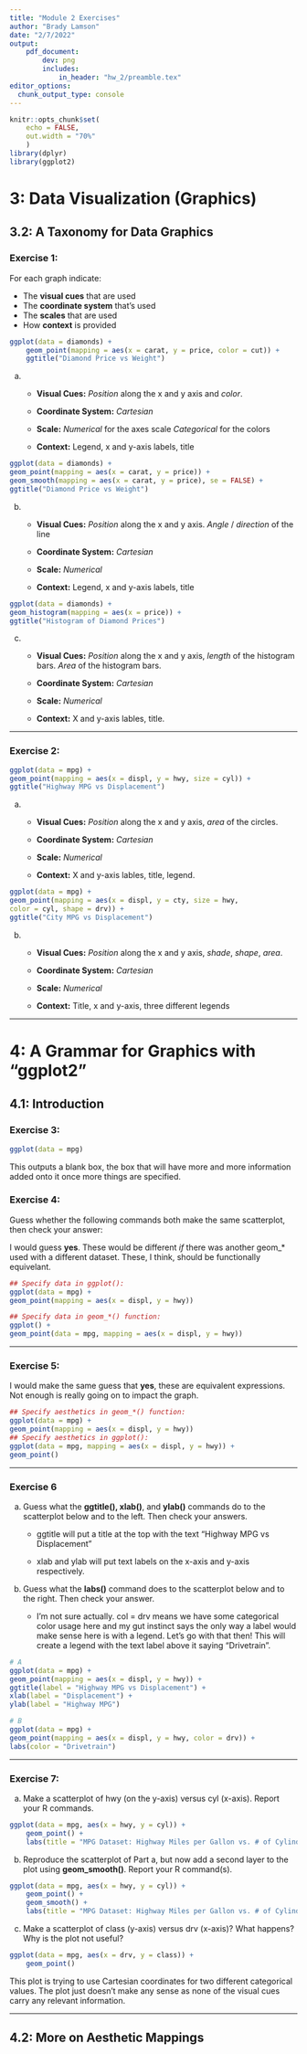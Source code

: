 ```yaml
---
title: "Module 2 Exercises"
author: "Brady Lamson"
date: "2/7/2022"
output: 
    pdf_document:
        dev: png
        includes:
            in_header: "hw_2/preamble.tex"
editor_options: 
  chunk_output_type: console
---
```


```r
knitr::opts_chunk$set(
    echo = FALSE,
    out.width = "70%"
    )
library(dplyr)
library(ggplot2)
```

# 3: Data Visualization (Graphics)
## 3.2: A Taxonomy for Data Graphics
### Exercise 1: 
For each graph indicate:

- The **visual cues** that are used
- The **coordinate system** that's used
- The **scales** that are used
- How **context** is provided

```r
ggplot(data = diamonds) +
    geom_point(mapping = aes(x = carat, y = price, color = cut)) +
    ggtitle("Diamond Price vs Weight")
```

a) 

    - **Visual Cues:** *Position* along the x and y axis and *color*.
    
    - **Coordinate System:** *Cartesian*
    
    - **Scale:** *Numerical* for the axes scale *Categorical* for the colors
    
    - **Context:** Legend, x and y-axis labels, title

\pagebreak
```r
ggplot(data = diamonds) +
geom_point(mapping = aes(x = carat, y = price)) +
geom_smooth(mapping = aes(x = carat, y = price), se = FALSE) +
ggtitle("Diamond Price vs Weight")
```

b) 

    - **Visual Cues:** *Position* along the x and y axis. *Angle* / *direction* of the line

    - **Coordinate System:** *Cartesian*

    - **Scale:** *Numerical*

    - **Context:** Legend, x and y-axis labels, title

\pagebreak
```r
ggplot(data = diamonds) +
geom_histogram(mapping = aes(x = price)) +
ggtitle("Histogram of Diamond Prices")
```

c) 

    - **Visual Cues:** *Position* along the x and y axis, *length* of the histogram bars. *Area* of the histogram bars. 

    - **Coordinate System:** *Cartesian*
    
    - **Scale:** *Numerical*
    
    - **Context:** X and y-axis lables, title.

***
\pagebreak
### Exercise 2:
```r
ggplot(data = mpg) +
geom_point(mapping = aes(x = displ, y = hwy, size = cyl)) +
ggtitle("Highway MPG vs Displacement")
```

a) 

    - **Visual Cues:** *Position* along the x and y axis, *area* of the circles. 

    - **Coordinate System:** *Cartesian*
    
    - **Scale:** *Numerical*
    
    - **Context:** X and y-axis lables, title, legend.
    
```r
ggplot(data = mpg) +
geom_point(mapping = aes(x = displ, y = cty, size = hwy,
color = cyl, shape = drv)) +
ggtitle("City MPG vs Displacement")
```

b) 

    - **Visual Cues:** *Position* along the x and y axis, *shade*, *shape*, *area*.

    - **Coordinate System:** *Cartesian*
    
    - **Scale:** *Numerical*
    
    - **Context:** Title, x and y-axis, three different legends
    
***
\pagebreak
# 4: A Grammar for Graphics with "ggplot2"
## 4.1: Introduction
### Exercise 3:
```r
ggplot(data = mpg)
```

This outputs a blank box, the box that will have more and more information added onto it once more things are specified. 

### Exercise 4:
Guess whether the following commands both make the same scatterplot, then check your answer:

I would guess **yes**. These would be different *if* there was another geom_* used with a different dataset. These, I think, should be functionally equivelant. 
```r
## Specify data in ggplot():
ggplot(data = mpg) +
geom_point(mapping = aes(x = displ, y = hwy))

## Specify data in geom_*() function:
ggplot() +
geom_point(data = mpg, mapping = aes(x = displ, y = hwy))
```

***
\pagebreak
### Exercise 5:

I would make the same guess that **yes**, these are equivalent expressions. Not enough is really going on to impact the graph. 
```r
## Specify aesthetics in geom_*() function:
ggplot(data = mpg) +
geom_point(mapping = aes(x = displ, y = hwy))
## Specify aesthetics in ggplot():
ggplot(data = mpg, mapping = aes(x = displ, y = hwy)) +
geom_point()
```

***
\pagebreak
### Exercise 6

a) Guess what the **ggtitle(), xlab()**, and **ylab()** commands do to the scatterplot below and to the left. Then check your answers.

    - ggtitle will put a title at the top with the text "Highway MPG vs Displacement"
    
    - xlab and ylab will put text labels on the x-axis and y-axis respectively. 

b) Guess what the **labs()** command does to the scatterplot below and to the right. Then check your answer.

    - I'm not sure actually. col = drv means we have some categorical color usage here and my gut instinct says the only way a label would make sense here is with a legend. Let's go with that then! This will create a legend with the text label above it saying "Drivetrain". 

```r
# A
ggplot(data = mpg) +
geom_point(mapping = aes(x = displ, y = hwy)) +
ggtitle(label = "Highway MPG vs Displacement") +
xlab(label = "Displacement") +
ylab(label = "Highway MPG")

# B
ggplot(data = mpg) +
geom_point(mapping = aes(x = displ, y = hwy, color = drv)) +
labs(color = "Drivetrain")
```

***
\pagebreak
### Exercise 7:
a) Make a scatterplot of hwy (on the y-axis) versus cyl (x-axis). Report your R commands.
```r
ggplot(data = mpg, aes(x = hwy, y = cyl)) +
    geom_point() +
    labs(title = "MPG Dataset: Highway Miles per Gallon vs. # of Cylinders")
```

b) Reproduce the scatterplot of Part a, but now add a second layer to the plot using **geom_smooth()**. Report your R command(s).
```r
ggplot(data = mpg, aes(x = hwy, y = cyl)) +
    geom_point() +
    geom_smooth() +
    labs(title = "MPG Dataset: Highway Miles per Gallon vs. # of Cylinders")
```

c) Make a scatterplot of class (y-axis) versus drv (x-axis)? What happens? Why is the plot not useful?
```r
ggplot(data = mpg, aes(x = drv, y = class)) +
    geom_point()
```

This plot is trying to use Cartesian coordinates for two different categorical values. The plot just doesn't make any sense as none of the visual cues carry any relevant information. 

***
\pagebreak
## 4.2: More on Aesthetic Mappings
